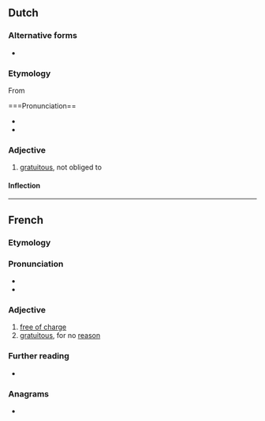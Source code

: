 ==Dutch==

===Alternative forms===
* {{l|nl|gratuite}}

===Etymology===
From {{der|nl|fr|gratuit}}

===Pronunciation==
* {{IPA|/ɡraːˈtʋi/|lang=nl}}
* {{audio|Nl-gratuit.ogg|Audio|lang=nl}}

===Adjective===
{{nl-adj|-}}

# [[gratuitous]], not obliged to

====Inflection====
{{nl-decl-adj||-}}

----

==French==

===Etymology===
{{bor|fr|la|grātuītus|withtext=1}}

===Pronunciation===
* {{fr-IPA}}
* {{audio|Fr-Paris--gratuit.ogg|Audio (Paris)|lang=fr}}

===Adjective===
{{fr-adj}}

# [[free of charge]]
# [[gratuitous]], for no [[reason]]
#: {{ux|fr|méchanceté gratuite}}

===Further reading===
* {{R:TLFi}}

===Anagrams===
* {{l|fr|grutait}}